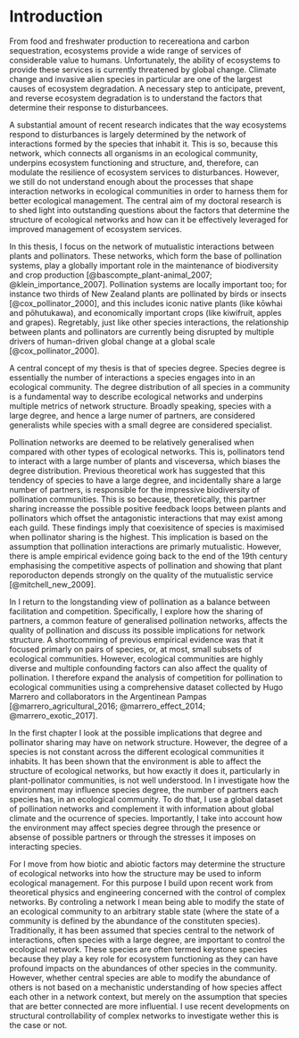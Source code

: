 # Introduction
\addcontentsline{toc}{section}{\nameref{introduction}}

\begin{flushright}{\slshape 
    When one starts to trace out the dependence of one animal upon another, one soon realises that it is necessary to study the whole community living in one habitat, since the interrelations of animals ramify so far.
    } \\ \medskip
    --- Charles Elton, Animal Ecology (1927)
\end{flushright}

From food and freshwater production to recereationa and carbon sequestration, ecosystems provide a wide range of services of considerable value to humans. 
Unfortunately, the ability of ecosystems to provide these services is currently threatened by global change. 
Climate change and invasive alien species in particular are one of the largest causes of ecosystem degradation. 
A necessary step to anticipate, prevent, and reverse ecosystem degradation is to understand the factors that determine their response to disturbancees. 

A substantial amount of recent research indicates that the way ecosystems respond to disturbances is largely determined by the network of interactions formed by the species that inhabit it. 
This is so, because this network, which connects all organisms in an ecological community, underpins ecosystem functioning and structure, and, therefore, can modulate the resilience of ecosystem services to disturbances. 
However, we still do not understand enough about the processes that shape interaction networks in ecological communities in order to harness them for better ecological management. 
The central aim of my doctoral research is to shed light into outstanding questions about the factors that determine the structure of ecological networks and how can it be effectively leveraged for improved management of ecosystem services.

In this thesis, I focus on the network of mutualistic interactions between plants and pollinators. 
These networks, which form the base of pollination systems, play a globally important role in the maintenance of biodiversity and crop production [@bascompte_plant-animal_2007; @klein_importance_2007].
Pollination systems are locally important too; for instance two thirds of New Zealand plants are pollinated by birds or insects [@cox_pollinator_2000], and this includes iconic native plants (like kōwhai and pōhutukawa), and economically important crops (like kiwifruit, apples and grapes). 
Regretably, just like other species interactions, the relationship between plants and pollinators are currently being disrupted by multiple drivers of human-driven global change at a global scale [@cox_pollinator_2000].

A central concept of my thesis is that of species degree. 
Species degree is essentially the number of interactions a species engages into in an ecological community. 
The degree distribution of all species in a community is a fundamental way to describe ecological networks and underpins multiple metrics of network structure. 
Broadly speaking, species with a large degree, and hence a large numer of partners, are considered generalists while species with a small degree are considered specialist. 

Pollination networks are deemed to be relatively generalised when compared with other types of ecological networks. 
This is, pollinators tend to interact with a large number of plants and visceversa, which biases the degree distribution.
Previous theoretical work has suggested that this tendency of species to have a large degree, and incidentally share a large number of partners, is responsible for the impressive biodiversity of pollination communities. 
This is so because, theoretically, this partner sharing increasse the possible positive feedback loops between plants and pollinators which offset the antagonistic interactions that may exist among each guild. 
These findings imply that coexisitence of species is maximised when pollinator sharing is the highest. 
This implication is based on the assumption that pollination interactions are primarly mutualistic. 
However, there is ample empirical evidence going back to the end of the 19th century emphasising the competitive aspects of pollination and showing that plant reporoducton depends strongly on the quality of the mutualistic service [@mitchell_new_2009].

In \autoref{the-pollination-trade-off} I return to the longstanding view of pollination as a balance between facilitation and competition. 
Specifically, I explore how the sharing of partners, a common feature of generalised pollination networks, affects the quality of pollination and discuss its possible implications for network structure. 
A shortcomming of previous empirical evidence was that it focused primarly on pairs of species, or, at most, small subsets of ecological communities. 
However, ecological communities are highly diverse and multiple confounding factors can also affect the quality of pollination. 
I therefore expand the analysis of competition for pollination to ecological communities using a comprehensive dataset collected by Hugo Marrero and collaborators in the Argentinean Pampas [@marrero_agricultural_2016; @marrero_effect_2014; @marrero_exotic_2017]. 

In the first chapter I look at the possible implications that degree and pollinator sharing may have on network structure. 
However, the degree of a species is not constant across the different ecological communities it inhabits. 
It has been shown that the environment is able to affect the structure of ecological networks, but how exactly it does it, particularly in plant-pollinator communities, is not well understood. 
In \autoref{sdm-networks} I investigate how the environment may influence species degree, the number of partners each species has, in an ecological community. 
To do that, I use a global dataset of pollination networks and complement it with information about global climate and the ocurrence of species. 
Importantly, I take into account how the environment may affect species degree through the presence or absense of possible partners or through the stresses it imposes on interacting species. 

For \autoref{structural-controllability} I move from how biotic and abiotic factors may determine the structure of ecological networks into how the structure may be used to inform ecological management. 
For this purpose I build upon recent work from theoretical physics and engineering concerned with the control of complex networks. 
By controling a network I mean being able to modify the state of an ecological community to an arbitrary stable state (where the state of a community is defined by the abundance of the constituten species). 
Traditionally, it has been assumed that species central to the network of interactions, often species with a large degree, are important to control the ecological network. 
These species are often termed keystone species because they play a key role for ecosystem functioning as they can have profound impacts on the abundances of other species in the community. 
However, whether central species are able to modify the abundance of others is not based on a mechanistic understanding of how species affect each other in a network context, but merely on the assumption that species that are better connected are more influential. 
I use recent developments on structural controllability of complex networks to investigate wether this is the case or not. 



